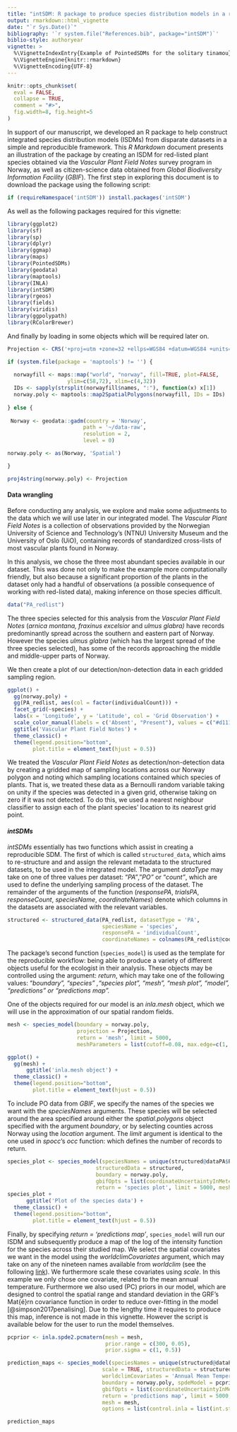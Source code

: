 ```yaml
---
title: "intSDM: R package to produce species distribution models in a reproducible framework"
output: rmarkdown::html_vignette
date: "`r Sys.Date()`"
bibliography: '`r system.file("References.bib", package="intSDM")`'
biblio-style: authoryear
vignette: >
  %\VignetteIndexEntry{Example of PointedSDMs for the solitary tinamou}
  %\VignetteEngine{knitr::rmarkdown}
  %\VignetteEncoding{UTF-8}
---
```


```r
knitr::opts_chunk$set(
  eval = FALSE,
  collapse = TRUE,
  comment = "#>",
  fig.width=8, fig.height=5
)
```

In support of our manuscript, we developed an R package to help construct integrated species distribution models (ISDMs) from disparate datasets in a simple and reproducible framework. This *R Markdown* document presents an illustration of the package by creating an ISDM for red-listed plant species obtained via the *Vascular Plant Field Notes* survey program in Norway, as well as citizen-science data obtained from *Global Biodiversity Information Facility* (*GBIF*). The first step in exploring this document is to download the package using the following script:

```r

if (requireNamespace('intSDM')) install.packages('intSDM')

```

As well as the following packages required for this vignette:

```r

library(ggplot2)
library(sf)
library(sp)
library(dplyr) 
library(ggmap) 
library(maps)
library(PointedSDMs)
library(geodata)
library(maptools)
library(INLA)
library(intSDM)
library(rgeos)
library(fields)
library(viridis)
library(ggpolypath)
library(RColorBrewer)

```

And finally by loading in some objects which will be required later on.

```r

Projection <- CRS('+proj=utm +zone=32 +ellps=WGS84 +datum=WGS84 +units=m +no_defs')

if (system.file(package = 'maptools') != '') {
  
  norwayfill <- maps::map("world", "norway", fill=TRUE, plot=FALSE,
                   ylim=c(58,72), xlim=c(4,32))
  IDs <- sapply(strsplit(norwayfill$names, ":"), function(x) x[1])
  norway.poly <- maptools::map2SpatialPolygons(norwayfill, IDs = IDs)
  
} else {
  
 Norway <- geodata::gadm(country = 'Norway',
                        path = '~/data-raw', 
                        resolution = 2,
                        level = 0)

norway.poly <- as(Norway, 'Spatial')

}

proj4string(norway.poly) <- Projection

```

#### Data wrangling

Before conducting any analysis, we explore and make some adjustments to the data which we will use later in our integrated model. The *Vascular Plant Field Notes* is a collection of observations provided by the Norwegian University of Science and Technology's (NTNU) University Museum and the University of Oslo (UiO), containing records of standardized cross-lists of most vascular plants found in Norway.

In this analysis, we chose the three most abundant species available in our dataset. This was done not only to make the example more computationally friendly, but also because a significant proportion of the plants in the dataset only had a handful of observations (a possible consequence of working with red-listed data), making inference on those species difficult.

```r

data("PA_redlist")

```

The three species selected for this analysis from the *Vascular Plant Field Notes* (*arnica montana, fraxinus excelsior* and *ulmus glabra)* have records predominantly spread across the southern and eastern part of Norway. However the species *ulmus glabra* (which has the largest spread of the three species selected), has some of the records approaching the middle and middle-upper parts of Norway.

We then create a plot of our detection/non-detection data in each gridded sampling region.

```r

ggplot() + 
  gg(norway.poly) + 
  gg(PA_redlist, aes(col = factor(individualCount))) +
  facet_grid(~species) +
  labs(x = 'Longitude', y = 'Latitude', col = 'Grid Observation') +
  scale_color_manual(labels = c('Absent', "Present"), values = c("#d11141", "#00aedb")) +
  ggtitle('Vascular Plant Field Notes') +
  theme_classic() +
  theme(legend.position="bottom",
        plot.title = element_text(hjust = 0.5))


```

We treated the *Vascular Plant Field Notes* as detection/non-detection data by creating a gridded map of sampling locations across our Norway polygon and noting which sampling locations contained which species of plants. That is, we treated these data as a Bernoulli random variable taking on unity if the species was detected in a given grid, otherwise taking on zero if it was not detected. To do this, we used a nearest neighbour classifier to assign each of the plant species' location to its nearest grid point.

#### *intSDMs*

*intSDMs* essentially has two functions which assist in creating a reproducible SDM. The first of which is called `structured_data`, which aims to re-structure and and assign the relevant metadata to the structured datasets, to be used in the integrated model. The argument *dataType* may take on one of three values per dataset: "*PA"*,"*PO"* or "*count"*, which are used to define the underlying sampling process of the dataset. The remainder of the arguments of the function (*responsePA*, *trialsPA*, *responseCount*, *speciesName*, *coordinateNames*) denote which columns in the datasets are associated with the relevant variables.

```r

structured <- structured_data(PA_redlist, datasetType = 'PA',
                              speciesName = 'species',
                              responsePA = 'individualCount',
                              coordinateNames = colnames(PA_redlist@coords))

```

The package's second function (`species_model`) is used as the template for the reproducible workflow: being able to produce a variety of different objects useful for the ecologist in their analysis. These objects may be controlled using the argument: *return*, which may take one of the following values: "*boundary", "species" ,"species plot", "mesh", "mesh plot", "model", "predictions" or "predictions map".*

One of the objects required for our model is an *inla.mesh* object, which we will use in the approximation of our spatial random fields.

```r

mesh <- species_model(boundary = norway.poly,
                      projection = Projection,
                      return = 'mesh', limit = 5000, 
                      meshParameters = list(cutoff=0.08, max.edge=c(1, 3), offset=c(1,1)))

ggplot() +
  gg(mesh) +
      ggtitle('inla.mesh object') +
  theme_classic() +
  theme(legend.position="bottom",
        plot.title = element_text(hjust = 0.5))

```

To include PO data from *GBIF*, we specify the names of the species we want with the *speciesNames* arguments. These species will be selected around the area specified around either the *spatial.polygons* object specified with the argument *boundary*, or by selecting counties across Norway using the *location* argument. The *limit* argument is identical to the one used in *spocc*'s *occ* function: which defines the number of records to return.

```r

species_plot <- species_model(speciesNames = unique(structured@dataPA$PA_redlist$species),
                            structuredData = structured,
                            boundary = norway.poly,
                            gbifOpts = list(coordinateUncertaintyInMeters = c(0,50)),
                            return = 'species plot', limit = 5000, mesh = mesh)
species_plot +
      ggtitle('Plot of the species data') +
  theme_classic() +
  theme(legend.position="bottom",
        plot.title = element_text(hjust = 0.5))

```

Finally, by specifying *return = 'predictions map'*, `species_model` will run our ISDM and subsequently produce a map of the log of the intensity function for the species across their studied map. We select the spatial covariates we want in the model using the *worldclimCovariates* argument, which may take on any of the nineteen names available from *worldclim* (see the following [link](https://www.worldclim.org/data/bioclim.html)). We furthermore scale these covariates using *scale*. In this example we only chose one covariate, related to the mean annual temperature. Furthermore we also used \textit{penalyzing complexity} (PC) priors in our model, which are designed to control the spatial range and standard deviation in the GRF's Mat{é}rn covariance function in order to reduce over-fitting in the model [@simpson2017penalising]. Due to the lengthy time it requires to produce this map, inference is not made in this vignette. However the script is available below for the user to run the model themselves.

```r

pcprior <- inla.spde2.pcmatern(mesh = mesh, 
                               prior.range = c(300, 0.05),
                               prior.sigma = c(1, 0.5))

prediction_maps <- species_model(speciesNames = unique(structured@dataPA$PA_redlist$species),
                              scale = TRUE, structuredData = structured,
                              worldclimCovariates = 'Annual Mean Temperature', 
                              boundary = norway.poly, spdeModel = pcprior,
                              gbifOpts = list(coordinateUncertaintyInMeters = c(0,50)),
                              return = 'predictions map', limit = 5000,
                              mesh = mesh,
                              options = list(control.inla = list(int.strategy = 'eb')))

prediction_maps

```
